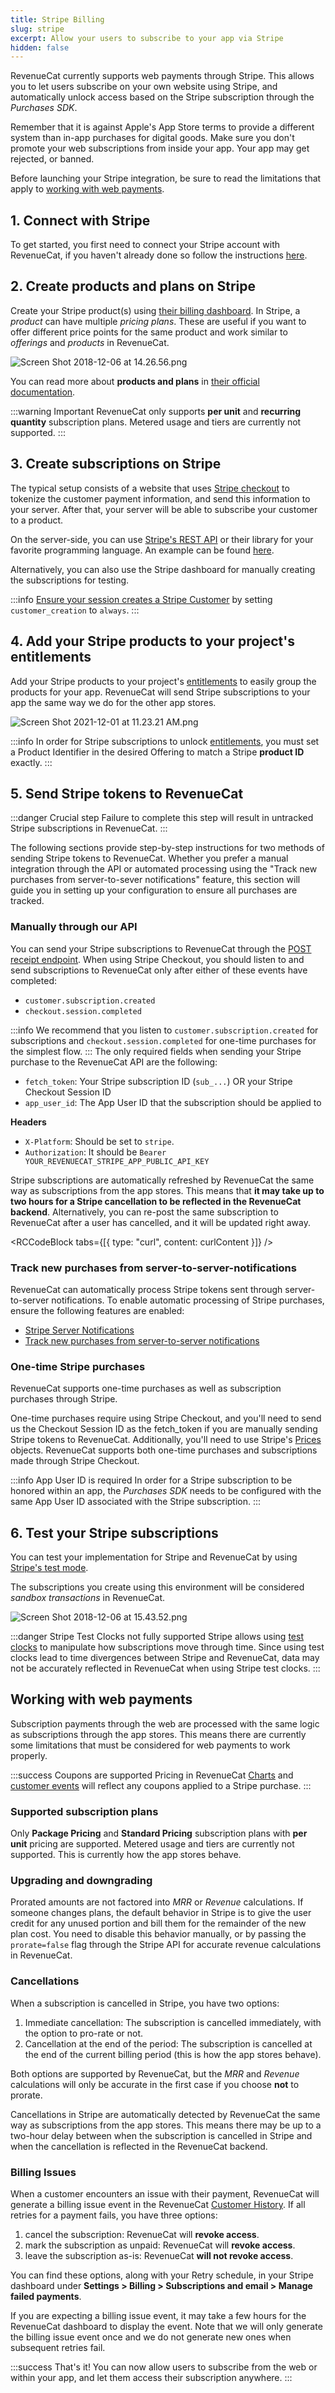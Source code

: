 ```yaml
---
title: Stripe Billing
slug: stripe
excerpt: Allow your users to subscribe to your app via Stripe
hidden: false
---
```


RevenueCat currently supports web payments through Stripe. This allows you to let users subscribe on your own website using Stripe, and automatically unlock access based on the Stripe subscription through the _Purchases SDK_.

Remember that it is against Apple's App Store terms to provide a different system than in-app purchases for digital goods. Make sure you don't promote your web subscriptions from inside your app. Your app may get rejected, or banned.

Before launching your Stripe integration, be sure to read the limitations that apply to [working with web payments](/web/stripe#working-with-web-payments).

## 1. Connect with Stripe

To get started, you first need to connect your Stripe account with RevenueCat, if you haven't already done so follow the instructions [here](/web/connect-stripe-account).

## 2. Create products and plans on Stripe

Create your Stripe product(s) using [their billing dashboard](https://dashboard.stripe.com/subscriptions/products). In Stripe, a _product_ can have multiple _pricing plans_. These are useful if you want to offer different price points for the same product and work similar to _offerings_ and _products_ in RevenueCat.

![](/images/8154aeb-Screen_Shot_2018-12-06_at_14.26.56_38ccc6af46e3d44f82ade1c883522a12.png "Screen Shot 2018-12-06 at 14.26.56.png")

You can read more about **products and plans** in [their official documentation](https://stripe.com/docs/billing/quickstart).

:::warning Important
RevenueCat only supports **per unit** and **recurring quantity** subscription plans. Metered usage and tiers are currently not supported.
:::

## 3. Create subscriptions on Stripe

The typical setup consists of a website that uses [Stripe checkout](https://stripe.com/payments/checkout) to tokenize the customer payment information, and send this information to your server. After that, your server will be able to subscribe your customer to a product.

On the server-side, you can use [Stripe's REST API](https://stripe.com/docs/api/subscriptions) or their library for your favorite programming language. An example can be found [here](https://stripe.com/docs/billing/quickstart#create-subscription).

Alternatively, you can also use the Stripe dashboard for manually creating the subscriptions for testing.

:::info
[Ensure your session creates a Stripe Customer](https://stripe.com/docs/api/checkout/sessions/create#create_checkout_session-customer_creation) by setting `customer_creation` to `always`.
:::

## 4. Add your Stripe products to your project's entitlements

Add your Stripe products to your project's [entitlements](/getting-started/entitlements) to easily group the products for your app. RevenueCat will send Stripe subscriptions to your app the same way we do for the other app stores.

![](/images/fd4e1ab-Screen_Shot_2021-12-01_at_11.23.21_AM_e62a0d7e6800a0a6bdf2b8e18a00d9ab.png "Screen Shot 2021-12-01 at 11.23.21 AM.png")

:::info
In order for Stripe subscriptions to unlock [entitlements](/getting-started/entitlements), you must set a Product Identifier in the desired Offering to match a Stripe **product ID** exactly.
:::

## 5. Send Stripe tokens to RevenueCat

:::danger Crucial step
Failure to complete this step will result in untracked Stripe subscriptions in RevenueCat.
:::

The following sections provide step-by-step instructions for two methods of sending Stripe tokens to RevenueCat. Whether you prefer a manual integration through the API or automated processing using the "Track new purchases from server-to-sever notifications" feature, this section will guide you in setting up your configuration to ensure all purchases are tracked.

### Manually through our API

You can send your Stripe subscriptions to RevenueCat through the [POST receipt endpoint](/migrating-to-revenuecat/migrating-existing-subscriptions/receipt-imports). When using Stripe Checkout, you should listen to and send subscriptions to RevenueCat only after either of these events have completed:

- `customer.subscription.created`
- `checkout.session.completed`

:::info
We recommend that you listen to `customer.subscription.created` for subscriptions and `checkout.session.completed` for one-time purchases for the simplest flow.
:::
The only required fields when sending your Stripe purchase to the RevenueCat API are the following:

- `fetch_token`: Your Stripe subscription ID (`sub_...`) OR your Stripe Checkout Session ID
- `app_user_id`: The App User ID that the subscription should be applied to

**Headers**

- `X-Platform`: Should be set to `stripe`.
- `Authorization`: It should be `Bearer YOUR_REVENUECAT_STRIPE_APP_PUBLIC_API_KEY`

Stripe subscriptions are automatically refreshed by RevenueCat the same way as subscriptions from the app stores. This means that **it may take up to two hours for a Stripe cancellation to be reflected in the RevenueCat backend**. Alternatively, you can re-post the same subscription to RevenueCat after a user has cancelled, and it will be updated right away.


<RCCodeBlock tabs={[{ type: "curl", content: curlContent }]} />

### Track new purchases from server-to-server-notifications

RevenueCat can automatically process Stripe tokens sent through server-to-server notifications. To enable automatic processing of Stripe purchases, ensure the following features are enabled:

- [Stripe Server Notifications](/platform-resources/server-notifications/stripe-server-notifications)
- [Track new purchases from server-to-server notifications](/platform-resources/server-notifications/stripe-server-notifications#tracking-new-purchases-using-stripe-server-notifications)

### One-time Stripe purchases

RevenueCat supports one-time purchases as well as subscription purchases through Stripe.

One-time purchases require using Stripe Checkout, and you'll need to send us the Checkout Session ID as the fetch_token if you are manually sending Stripe tokens to RevenueCat. Additionally, you'll need to use Stripe's [Prices](https://stripe.com/docs/api/prices) objects. RevenueCat supports both one-time purchases and subscriptions made through Stripe Checkout.

:::info App User ID is required
In order for a Stripe subscription to be honored within an app, the _Purchases SDK_ needs to be configured with the same App User ID associated with the Stripe subscription.
:::

## 6. Test your Stripe subscriptions

You can test your implementation for Stripe and RevenueCat by using [Stripe's test mode](https://stripe.com/docs/testing).

The subscriptions you create using this environment will be considered _sandbox transactions_ in RevenueCat.

![](/images/bd33089-Screen_Shot_2018-12-06_at_15.43.52_6ee9aa6171a8c51c7f6a3f728e8fd434.png "Screen Shot 2018-12-06 at 15.43.52.png")

:::danger Stripe Test Clocks not fully supported
Stripe allows using [test clocks](https://stripe.com/docs/billing/testing/test-clocks) to manipulate how subscriptions move through time. Since using test clocks lead to time divergences between Stripe and RevenueCat, data may not be accurately reflected in RevenueCat when using Stripe test clocks.
:::

## Working with web payments

Subscription payments through the web are processed with the same logic as subscriptions through the app stores. This means there are currently some limitations that must be considered for web payments to work properly.

:::success Coupons are supported
Pricing in RevenueCat [Charts](/dashboard-and-metrics/charts) and [customer events](/dashboard-and-metrics/customer-history) will reflect any coupons applied to a Stripe purchase.
:::

### Supported subscription plans

Only **Package Pricing** and **Standard Pricing** subscription plans with **per unit** pricing are supported. Metered usage and tiers are currently not supported. This is currently how the app stores behave.

### Upgrading and downgrading

Prorated amounts are not factored into _MRR_ or _Revenue_ calculations. If someone changes plans, the default behavior in Stripe is to give the user credit for any unused portion and bill them for the remainder of the new plan cost. You need to disable this behavior manually, or by passing the `prorate=false` flag through the Stripe API for accurate revenue calculations in RevenueCat.

### Cancellations

When a subscription is cancelled in Stripe, you have two options:

1. Immediate cancellation: The subscription is cancelled immediately, with the option to pro-rate or not.
2. Cancellation at the end of the period: The subscription is cancelled at the end of the current billing period (this is how the app stores behave).

Both options are supported by RevenueCat, but the _MRR_ and _Revenue_ calculations will only be accurate in the first case if you choose **not** to prorate.

Cancellations in Stripe are automatically detected by RevenueCat the same way as subscriptions from the app stores. This means there may be up to a two-hour delay between when the subscription is cancelled in Stripe and when the cancellation is reflected in the RevenueCat backend.

### Billing Issues

When a customer encounters an issue with their payment, RevenueCat will generate a billing issue event in the RevenueCat [Customer History](/dashboard-and-metrics/customer-history). If all retries for a payment fails, you have three options:

1. cancel the subscription: RevenueCat will **revoke access**.
2. mark the subscription as unpaid: RevenueCat will **revoke access**.
3. leave the subscription as-is: RevenueCat **will not revoke access**.

You can find these options, along with your Retry schedule, in your Stripe dashboard under **Settings > Billing > Subscriptions and email > Manage failed payments**.

If you are expecting a billing issue event, it may take a few hours for the RevenueCat dashboard to display the event. Note that we will only generate the billing issue event once and we do not generate new ones when subsequent retries fail.

:::success That's it!
You can now allow users to subscribe from the web or within your app, and let them access their subscription anywhere.
:::
